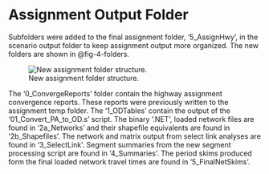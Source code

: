 # Assignment Output Folder

Subfolders were added to the final assignment folder, '5_AssignHwy', in the scenario output folder to keep assignment output more organized.  The new folders are shown in @fig-4-folders.

![New assignment folder structure.](_pictures/4-folders.png){#fig-4-folders}

The '0_ConvergeReports' folder contain the highway assignment convergence reports.  These reports were previously written to the assignment temp folder.  The '1_ODTables' contain the output of the '01_Convert_PA_to_OD.s' script.  The binary '.NET', loaded network files are found in '2a_Networks' and their shapefile equivalents are found in '2b_Shapefiles'.  The network and matrix output from select link analyses are found in '3_SelectLink'.  Segment summaries from the new segment processing script are found in '4_Summaries'.  The period skims produced form the final loaded network travel times are found in '5_FinalNetSkims'.